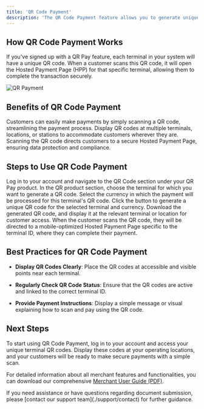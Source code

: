 ```yaml
---
title: 'QR Code Payment'
description: 'The QR Code Payment feature allows you to generate unique QR codes for each of your terminals, enabling fast and convenient payments. This is ideal for businesses that operate across different terminals, locations, or stations, providing a simple way for customers to initiate payments by scanning a QR code'
---
```


## **How QR Code Payment Works**

If you've signed up with a QR Pay feature, each terminal in your system will have a unique QR code. When a customer scans this QR code, it will open the Hosted Payment Page (HPP) for that specific terminal, allowing them to complete the transaction securely.

![QR Payment](/images/flows-QR.svg)

## **Benefits of QR Code Payment**

<CardGroup>
  <Card title="Fast and Convenient" icon="clock">
    Customers can easily make payments by simply scanning a QR code, streamlining the payment process.
  </Card>

  <Card title="Location Flexibility" icon="location-pin">
    Display QR codes at multiple terminals, locations, or stations to accommodate customers wherever they are.
  </Card>

  <Card title="Secure Checkout" icon="shield-check">
    Scanning the QR code directs customers to a secure Hosted Payment Page, ensuring data protection and compliance.
  </Card>
</CardGroup>

## **Steps to Use QR Code Payment**

<Steps>
  <Step title="Accessing QR Product">
    Log in to your account and navigate to the QR Code section under your QR Pay product.
  </Step>

  <Step title="Selecting Terminal">
    In the QR product section, choose the terminal for which you want to generate a QR code.
  </Step>

  <Step title="Selecting Currency">
    Select the currency in which the payment will be processed for this terminal's QR code.
  </Step>

  <Step title="Generating QR Code">
    Click the button to generate a unique QR code for the selected terminal and currency.
  </Step>

  <Step title="Downloading QR Code">
    Download the generated QR code, and display it at the relevant terminal or location for customer access.
  </Step>

  <Step title="Customer Scans QR Code">
    When the customer scans the QR code, they will be directed to a mobile-optimized Hosted Payment Page specific to the terminal ID, where they can complete their payment.
  </Step>
</Steps>

## **Best Practices for QR Code Payment**

* **Display QR Codes Clearly**: Place the QR codes at accessible and visible points near each terminal.

* **Regularly Check QR Code Status**: Ensure that the QR codes are active and linked to the correct terminal ID.

* **Provide Payment Instructions**: Display a simple message or visual explaining how to scan and pay using the QR code.

## **Next Steps**

To start using QR Code Payment, log in to your account and access your unique terminal QR codes. Display these codes at your operating locations, and your customers will be ready to make secure payments with a simple scan.

For detailed information about all merchant features and functionalities, you can download our comprehensive [Merchant User Guide (PDF)](https://drive.google.com/file/d/1FmQVOM1YfX1trzHPHmdpWUM43DOaEtow/view?usp=drive_link).

<Card title="Need Help?" icon="life-ring" href="/support/contact">
  If you need assistance or have questions regarding document submission, please [contact our support team](./support/contact) for further guidance.
</Card>